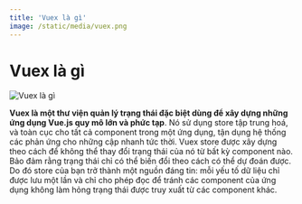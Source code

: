 ```yaml
---
title: 'Vuex là gì'
image: /static/media/vuex.png
---
```


# Vuex là gì

![Vuex là gì](/static/media/vuex.png)

**Vuex là một thư viện quản lý trạng thái đặc biệt dùng để xây dựng những ứng dụng Vue.js quy mô lớn và phức tạp**. Nó sử dụng store tập trung hoá, và toàn cục cho tất cả component trong một ứng dụng, tận dụng hệ thống các phản ứng cho những cập nhanh tức thời.
Vuex store được xây dựng theo cách để không thể thay đổi trạng thái của nó từ bất kỳ component nào. Bảo đảm rằng trạng thái chỉ có thể biến đổi theo cách có thể dự đoán được. Do đó store của bạn trở thành một nguồn đáng tin: mỗi yếu tố dữ liệu chỉ được lưu một lần và chỉ cho phép đọc để tránh các component của ứng dụng không làm hỏng trạng thái được truy xuất từ các component khác.
